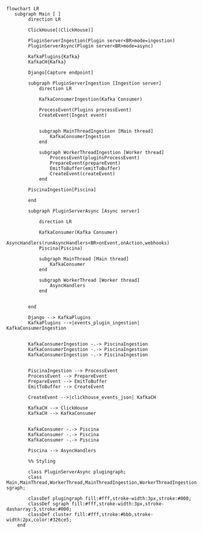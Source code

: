 ```mermaid
flowchart LR
   subgraph Main [ ]
        direction LR

        ClickHouse[(ClickHouse)]

        PluginServerIngestion(Plugin server<BR>mode=ingestion)
        PluginServerAsync(Plugin server<BR>mode=async)

        KafkaPlugins{Kafka}
        KafkaCH{Kafka}

        Django[Capture endpoint]

        subgraph PluginServerIngestion [Ingestion server]
            direction LR

            KafkaConsumerIngestion(Kafka Consumer)

            ProcessEvent(Plugins processEvent)
            CreateEvent(Ingest event)


            subgraph MainThreadIngestion [Main thread]
                KafkaConsumerIngestion
            end

            subgraph WorkerThreadIngestion [Worker thread]
                ProcessEvent(pluginsProcessEvent)
                PrepareEvent(prepareEvent)
                EmitToBuffer(emitToBuffer)
                CreateEvent(createEvent)
            end

        PiscinaIngestion[Piscina]

        end

        subgraph PluginServerAsync [Async server]

            direction LR

            KafkaConsumer(Kafka Consumer)
            AsyncHandlers(runAsyncHandlers<BR>onEvent,onAction,webhooks)
            Piscina(Piscina)

            subgraph MainThread [Main thread]
                KafkaConsumer
            end

            subgraph WorkerThread [Worker thread]
                AsyncHandlers
            end


        end

        Django --> KafkaPlugins
        KafkaPlugins -->|events_plugin_ingestion| KafkaConsumerIngestion


        KafkaConsumerIngestion -.-> PiscinaIngestion
        KafkaConsumerIngestion -.-> PiscinaIngestion
        KafkaConsumerIngestion -.-> PiscinaIngestion


        PiscinaIngestion --> ProcessEvent
        ProcessEvent --> PrepareEvent
        PrepareEvent --> EmitToBuffer
        EmitToBuffer --> CreateEvent

        CreateEvent -->|clickhouse_events_json| KafkaCH

        KafkaCH --> ClickHouse
        KafkaCH --> KafkaConsumer


        KafkaConsumer -.-> Piscina
        KafkaConsumer -.-> Piscina
        KafkaConsumer -.-> Piscina

        Piscina --> AsyncHandlers

        %% Styling
        
        class PluginServerAsync plugingraph;
        class Main,MainThread,WorkerThread,MainThreadIngestion,WorkerThreadIngestion sgraph;

        classDef plugingraph fill:#fff,stroke-width:3px,stroke:#000;
        classDef sgraph fill:#fff,stroke-width:3px,stroke-dasharray:5,stroke:#000;
        classDef cluster fill:#fff,stroke:#bbb,stroke-width:2px,color:#326ce5;
    end
```
